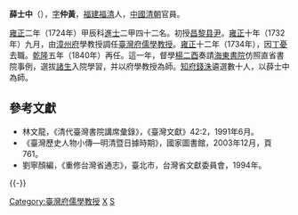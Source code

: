 '''薛士中'''（{{bd|？||？|catIdx=}}），[[表字|字]]'''仲黃'''，[[福建|福建]][[福清|福清]]人，[[中國|中國]][[清朝|清朝]]官員。

[[雍正|雍正]]二年（1724年）甲辰科[[進士|進士]]二甲四十二名。初授[[昌黎|昌黎]][[县尹|县尹]]。[[雍正|雍正]]十年（1732年）九月，由[[漳州府|漳州府]]學教授調任[[臺灣府儒學教授|臺灣府儒學教授]]。[[雍正|雍正]]十二年（1734年），因[[丁憂|丁憂]]去職。[[乾隆|乾隆]]五年（1840年）再任。這一年，督學[[楊二酉|楊二酉]]奏請[[海東書院|海東書院]]仿照直省書院事例，選拔[[諸生|諸生]]入院學習，并以府學教授為師。[[知府|知府]][[錢洙|錢洙]]遴選數十人，以薛士中為師。

==參考文獻==
*林文龍，《清代臺灣書院講席彙錄》，《臺灣文獻》42:2，1991年6月。
*《臺灣歷史人物小傳—明清暨日據時期》，國家圖書館，2003年12月，頁761。
*劉寧顏編，《重修台灣省通志》，臺北市，台灣省文獻委員會，1994年。

{{-}}
{{start box}}
{{s-off}}
{{Succession box|[[鄭拔進|鄭拔進]]|[[吳開業|吳開業]]|[[臺灣府|臺灣府]][[臺灣府儒學教授|儒學教授]]|<small>雍正十年（1732年）任</small>}}
{{Succession box|[[郭美|郭美]]|[[孫嶐|孫嶐]]|[[臺灣府|臺灣府]][[臺灣府儒學教授|儒學教授]]|<small>乾隆五年（1740年）任</small>}}
{{end box}}
{{DEFAULTSORT:Xue薛}}
{{雍正二年甲辰科殿試金榜}}
[[Category:臺灣府儒學教授|Category:臺灣府儒學教授]]
[[Category:福清人|X]]
[[Category:薛姓|S]]